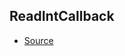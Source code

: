 ## ReadIntCallback



- [Source](https://github.com/Androz2091/discord-player/blob/e435396/packages/equalizer/src/equalizer/ChannelProcessor.ts#L3)